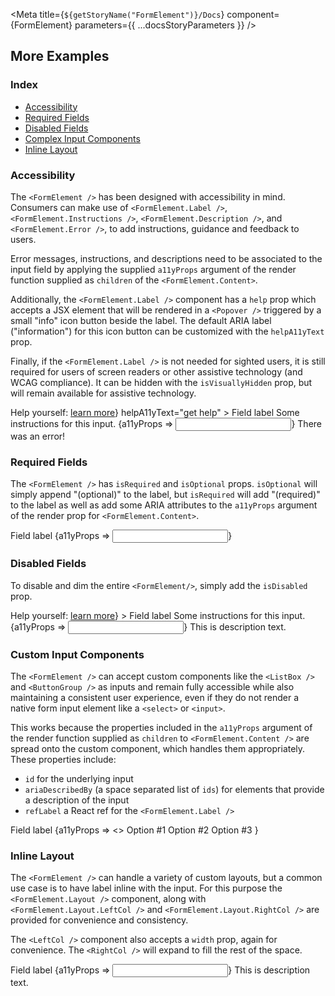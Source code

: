 
<Meta title={`${getStoryName("FormElement")}/Docs`} component={FormElement} parameters={{ ...docsStoryParameters }} />

<Description markdown={Readme} />

## More Examples

### Index

- <a href="#accessibility">Accessibility</a>
- <a href="#required-fields">Required Fields</a>
- <a href="#disabled-fields">Disabled Fields</a>
- <a href="#custom-input-components">Complex Input Components</a>
- <a href="#inline-layout">Inline Layout</a>

### Accessibility

The `<FormElement />` has been designed with accessibility in mind. Consumers can make use of `<FormElement.Label />`, `<FormElement.Instructions />`, `<FormElement.Description />`, and `<FormElement.Error />`, to add instructions, guidance and feedback to users.

Error messages, instructions, and descriptions need to be associated to the input field by applying the supplied `a11yProps` argument of the render function supplied as `children` of the `<FormElement.Content>`.

Additionally, the `<FormElement.Label />` component has a `help` prop which accepts a JSX element that will be rendered in a `<Popover />` triggered by a small "info" icon button beside the label. The default ARIA label ("information") for this icon button can be customized with the `helpA11yText` prop.

Finally, if the `<FormElement.Label />` is not needed for sighted users, it is still required for users of screen readers or other assistive technology (and WCAG compliance). It can be hidden with the `isVisuallyHidden` prop, but will remain available for assistive technology.

<!-- prettier-ignore -->
<Canvas isExpanded>
<FormElement>
  <FormElement.Label 
    help={<>Help yourself: <a href="">learn more</a></>}
    helpA11yText="get help"
  > 
    Field label
  </FormElement.Label>
  <FormElement.Instructions>
    Some instructions for this input.
  </FormElement.Instructions>
  <FormElement.Content>
    {a11yProps => <Input {...a11yProps} hasError />}
  </FormElement.Content>
  <FormElement.Error>There was an error!</FormElement.Error>
</FormElement>
</Canvas>

### Required Fields

The `<FormElement />` has `isRequired` and `isOptional` props. `isOptional` will simply append "(optional)" to the label, but `isRequired` will add "(required)" to the label as well as add some ARIA attributes to the `a11yProps` argument of the render prop for `<FormElement.Content>`.

<!-- prettier-ignore -->
<Canvas isExpanded>
<FormElement isRequired>
  <FormElement.Label>Field label</FormElement.Label>
  <FormElement.Content>
    {a11yProps => <Input {...a11yProps} />}
  </FormElement.Content>
</FormElement>
</Canvas>

### Disabled Fields

To disable and dim the entire `<FormElement/>`, simply add the `isDisabled` prop.

<!-- prettier-ignore -->
<Canvas isExpanded>
<FormElement isDisabled>
<FormElement.Label 
    help={<>Help yourself: <a href="">learn more</a></>}
  > 
    Field label
  </FormElement.Label>
  <FormElement.Instructions>
    Some instructions for this input.
  </FormElement.Instructions>
  <FormElement.Content>
    {a11yProps => <Input {...a11yProps} />}
  </FormElement.Content>
   <FormElement.Description>This is description text.</FormElement.Description>
</FormElement>
</Canvas>

### Custom Input Components

The `<FormElement />` can accept custom components like the `<ListBox />` and `<ButtonGroup />` as inputs and remain fully accessible while also maintaining a consistent user experience, even if they do not render a native form input element like a `<select>` or `<input>`.

This works because the properties included in the `a11yProps` argument of the render function supplied as `children` to `<FormElement.Content />` are spread onto the custom component, which handles them appropriately. These properties include:

- `id` for the underlying input
- `ariaDescribedBy` (a space separated list of `ids`) for elements that provide a description of the input
- `refLabel` a React ref for the `<FormElement.Label />`

<!-- prettier-ignore -->
<Canvas isExpanded>
<FormElement>
  <FormElement.Label>Field label</FormElement.Label>
  <FormElement.Content>
    {a11yProps => <>
      <ListBox {...a11yProps}>
        <ListBox.Option>Option #1</ListBox.Option>
        <ListBox.Option>Option #2</ListBox.Option>
        <ListBox.Option>Option #3</ListBox.Option>
      </ListBox>
    </>}
  </FormElement.Content>
</FormElement>
</Canvas>

### Inline Layout

The `<FormElement />` can handle a variety of custom layouts, but a common use case is to have label inline with the input. For this purpose the `<FormElement.Layout />` component, along with `<FormElement.Layout.LeftCol />` and `<FormElement.Layout.RightCol />` are provided for convenience and consistency.

The `<LeftCol />` component also accepts a `width` prop, again for convenience. The `<RightCol />` will expand to fill the rest of the space.

<!-- prettier-ignore -->
<Canvas isExpanded>
<FormElement>
  <FormElement.Layout>
    <FormElement.Layout.LeftCol width={120}>
      <FormElement.Label>Field label</FormElement.Label>
    </FormElement.Layout.LeftCol>
    <FormElement.Layout.RightCol>
      <FormElement.Content>
        {a11yProps => <Input {...a11yProps} />}
      </FormElement.Content>
      <FormElement.Description>This is description text.</FormElement.Description>
    </FormElement.Layout.RightCol>
  </FormElement.Layout>
</FormElement>
</Canvas>
